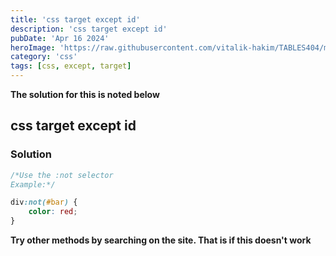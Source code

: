 ```yaml
---
title: 'css target except id'
description: 'css target except id'
pubDate: 'Apr 16 2024'
heroImage: 'https://raw.githubusercontent.com/vitalik-hakim/TABLES404/main/error_b/CSS.png'
category: 'css'
tags: [css, except, target]
---
```


**The solution for this is noted below**

## css target except id

### Solution

```css
/*Use the :not selector
Example:*/

div:not(#bar) {
	color: red;
}
```

**Try other methods by searching on the site. That is if this doesn't work**
